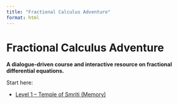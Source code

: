 ```yaml
---
title: "Fractional Calculus Adventure"
format: html
---
```


# Fractional Calculus Adventure

**A dialogue-driven course and interactive resource on fractional differential equations.**

Start here:

- [Level 1 – Temple of Smriti (Memory)](chapters/level1_temple_of_smriti.qmd)